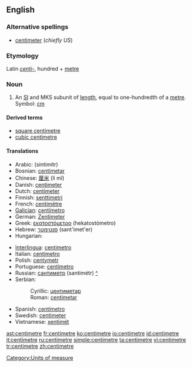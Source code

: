 ==English==

===Alternative spellings===
* [[centimeter]] (''chiefly US'')

===Etymology===
Latin ''[[centi-]]'', hundred + [[metre]]

===Noun===
{{en-noun}}

# An [[SI#Abbreviation|SI]] and MKS subunit of [[length]], equal to one-hundredth of a [[metre]].  Symbol: [[cm]]

====Derived terms====
* [[square centimetre]]
* [[cubic centimetre]]

====Translations====
{{trans-top|subunit of length}}
* Arabic: {{Arab|[[سنتميتر]]}} (sintimítr) {{m}}
* Bosnian: [[centimetar#Bosnian|centimetar]] {{m}}
* Chinese: [[厘米]] (lí mǐ)
* Danish: [[centimeter]]
* Dutch: [[centimeter]]
* Finnish: [[senttimetri]]
* French: [[centimètre]] {{m}}
* [[Galician]]: [[centímetro]] {{m}}
* German: [[Zentimeter]] {{m}}
* Greek: [[εκατοστόμετρο]] (hekatostómetro)
* Hebrew: [[סנטימטר]] (sant'imet'er) {{m}}
* Hungarian: {{t|hu|centiméter}}
{{trans-mid}}
* [[Interlingua]]: [[centimetro]]
* Italian: [[centimetro]] {{m}}
* Polish: [[centymetr]] {{m}}
* Portuguese: [[centímetro]] {{m}}
* Russian: [[сантиметр]] (santimétr) [[:ru:сантиметр|^]] {{m}}
* Serbian:
*: Cyrillic: [[центиметар#Serbian|центиметар]] {{m}}
*: Roman: [[centimetar#Serbian|centimetar]] {{m}}
* Spanish: [[centímetro]] {{m}}
* Swedish: [[centimeter]] {{c}}
* Vietnamese: [[xentimét]]
{{trans-bottom}}

[[Category:Units of measure]]

[[ast:centimetre]]
[[fr:centimetre]]
[[ko:centimetre]]
[[io:centimetre]]
[[id:centimetre]]
[[it:centimetre]]
[[ru:centimetre]]
[[simple:centimetre]]
[[ta:centimetre]]
[[vi:centimetre]]
[[tr:centimetre]]
[[zh:centimetre]]